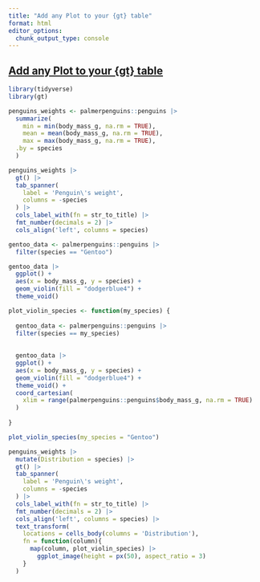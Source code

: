 ```yaml
---
title: "Add any Plot to your {gt} table"
format: html
editor_options: 
  chunk_output_type: console
---
```


## [Add any Plot to your {gt} table](https://www.youtube.com/watch?v=qFOFMed18T4)

```r
library(tidyverse)
library(gt)
```


```r
penguins_weights <- palmerpenguins::penguins |> 
  summarize(
    min = min(body_mass_g, na.rm = TRUE), 
    mean = mean(body_mass_g, na.rm = TRUE), 
    max = max(body_mass_g, na.rm = TRUE), 
  .by = species
  )
```


```r
penguins_weights |> 
  gt() |> 
  tab_spanner(
    label = 'Penguin\'s weight', 
    columns = -species
  ) |> 
  cols_label_with(fn = str_to_title) |> 
  fmt_number(decimals = 2) |> 
  cols_align('left', columns = species)
```

```r
gentoo_data <- palmerpenguins::penguins |> 
  filter(species == "Gentoo")
```

```r
gentoo_data |> 
  ggplot() + 
  aes(x = body_mass_g, y = species) + 
  geom_violin(fill = "dodgerblue4") + 
  theme_void()
```


```r
plot_violin_species <- function(my_species) {
  
  gentoo_data <- palmerpenguins::penguins |> 
  filter(species == my_species)
  
  
  gentoo_data |> 
  ggplot() + 
  aes(x = body_mass_g, y = species) + 
  geom_violin(fill = "dodgerblue4") + 
  theme_void() +
  coord_cartesian(
    xlim = range(palmerpenguins::penguins$body_mass_g, na.rm = TRUE)
  )
  
}

```


```r
plot_violin_species(my_species = "Gentoo")
```

```r
penguins_weights |> 
  mutate(Distribution = species) |> 
  gt() |> 
  tab_spanner(
    label = 'Penguin\'s weight', 
    columns = -species
  ) |> 
  cols_label_with(fn = str_to_title) |> 
  fmt_number(decimals = 2) |> 
  cols_align('left', columns = species) |> 
  text_transform(
    locations = cells_body(columns = 'Distribution'), 
    fn = function(column){
      map(column, plot_violin_species) |> 
        ggplot_image(height = px(50), aspect_ratio = 3)
    }
  ) 
```


